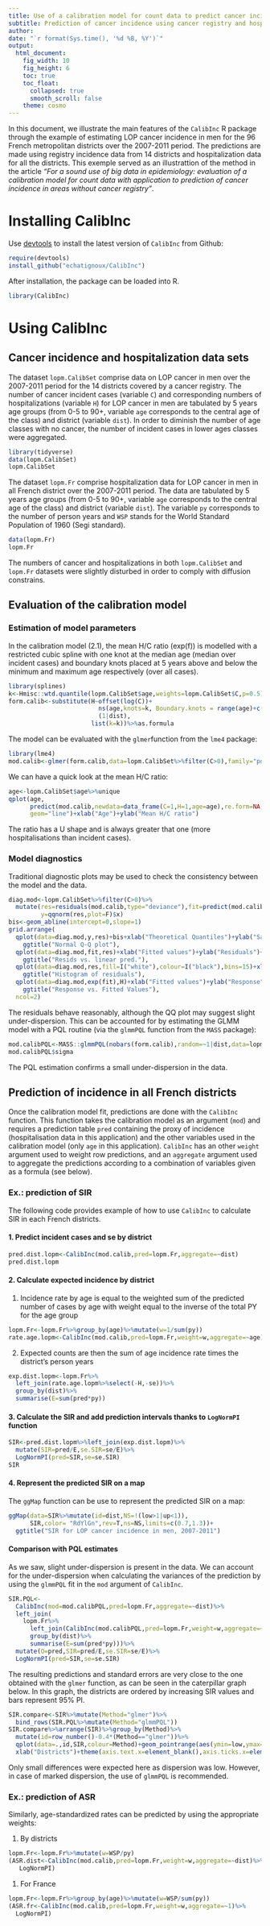 ```yaml
---
title: Use of a calibration model for count data to predict cancer incidence in areas without cancer registry
subtitle: Prediction of cancer incidence using cancer registry and hospitalization data
author:
date: "`r format(Sys.time(), '%d %B, %Y')`"
output:
  html_document:
    fig_width: 10
    fig_height: 6
    toc: true
    toc_float:
      collapsed: true
      smooth_scroll: false
    theme: cosmo
---
```


In this document, we illustrate the main features of the `CalibInc` R
package through the example of estimating LOP cancer incidence in men
for the 96 French metropolitan districts over the 2007-2011
period. The predictions are made using registry incidence data from 14
districts and hospitalization data for all the districts.
This exemple served as an illustrattion of the method in the article
*"For a sound use of big data in epidemiology: evaluation of a
calibration model for count data with application to prediction of
cancer incidence in areas without cancer registry"*.

Installing CalibInc
====================

Use [devtools](https://github.com/hadley/devtools) to install the
latest version of `CalibInc` from Github:

```r
require(devtools)
install_github("echatignoux/CalibInc")
```

After installation, the package can be loaded into R.
```r
library(CalibInc)
```

Using CalibInc
==============

## Cancer incidence and hospitalization data sets ##

The dataset `lopm.CalibSet` comprise data on LOP cancer in
men over the 2007-2011 period for the 14 districts covered by a
cancer registry. The number of cancer incident cases (variable `C`)
and corresponding numbers of hospitalizations (variable `H`) for LOP
cancer in men are tabulated by 5 years age groups (from 0-5 to 90+,
variable `age` corresponds to the central age of the class) and
district (variable `dist`). In order to diminish the number of age
classes with no cancer, the number of incident cases in lower ages
classes were aggregated.

```r
library(tidyverse)
data(lopm.CalibSet)
lopm.CalibSet
```

The dataset `lopm.Fr` comprise hospitalization data for LOP cancer in
men in all French district over the 2007-2011 period. The data are
tabulated by 5 years age groups (from 0-5 to 90+, variable `age`
corresponds to the central age of the class) and district (variable
`dist`). The variable `py` corresponds to the number of person years
and `WSP` stands for the World Standard Population of 1960 (Segi standard).

```r
data(lopm.Fr)
lopm.Fr
```

The numbers of cancer and hospitalizations in both
`lopm.CalibSet` and `lopm.Fr` datasets were slightly disturbed in
order to comply with diffusion constrains.

## Evaluation of the calibration model ##
### Estimation of model parameters ###

In the calibration model (2.1), the mean H/C ratio (exp(f)) is modelled with a
restricted cubic spline with one knot at the median age (median over incident
cases) and boundary knots placed at 5 years above and below the minimum and maximum age
respectively (over all cases).

```r
library(splines)
k<-Hmisc::wtd.quantile(lopm.CalibSet$age,weights=lopm.CalibSet$C,p=0.5)%>%as.numeric
form.calib<-substitute(H~offset(log(C))+
                         ns(age,knots=k, Boundary.knots = range(age)+c(5,-5))+
                         (1|dist),
                       list(k=k))%>%as.formula
```

The model can be evaluated with the `glmer`function from the `lme4`
package:
```r
library(lme4)
mod.calib<-glmer(form.calib,data=lopm.CalibSet%>%filter(C>0),family="poisson", nAGQ =20)
```

We can have a quick look at the mean H/C ratio:
```r
age<-lopm.CalibSet$age%>%unique
qplot(age,
      predict(mod.calib,newdata=data_frame(C=1,H=1,age=age),re.form=NA,type="response"),
      geom="line")+xlab("Age")+ylab("Mean H/C ratio")
```
The ratio has a U shape and is always greater that one (more hospitalisations than incident
cases).


### Model diagnostics ###

Traditional diagnostic plots may be used to check the consistency
between the model and the data.

```r
diag.mod<-lopm.CalibSet%>%filter(C>0)%>%
  mutate(res=residuals(mod.calib,type="deviance"),fit=predict(mod.calib),
         y=qqnorm(res,plot=F)$x)
bis<-geom_abline(intercept=0,slope=1)
grid.arrange(
  qplot(data=diag.mod,y,res)+bis+xlab("Theoretical Quantiles")+ylab("Sample Quantiles")+bis+
    ggtitle("Normal Q-Q plot"),
  qplot(data=diag.mod,fit,res)+xlab("Fitted values")+ylab("Residuals")+
    ggtitle("Resids vs. linear pred."),
  qplot(data=diag.mod,res,fill=I("white"),colour=I("black"),bins=15)+xlab("Residuals")+
    ggtitle("Histogram of residuals"),
  qplot(data=diag.mod,exp(fit),H)+xlab("Fitted values")+ylab("Response")+bis+
    ggtitle("Response vs. Fitted Values"),
  ncol=2)
```
The residuals behave reasonably, although the QQ plot may
suggest slight under-dispersion. This can be accounted for by
estimating the GLMM model with a PQL routine (via the `glmmPQL` function
from the `MASS` package):

```r
mod.calibPQL<-MASS::glmmPQL(nobars(form.calib),random=~1|dist,data=lopm.CalibSet%>%filter(C>0),family="poisson")
mod.calibPQL$sigma
```
The PQL estimation confirms a small under-dispersion in the data.


## Prediction of incidence in all French districts ##

Once the calibration model fit, predictions are done with the
`CalibInc` function. This function takes the calibration model as an
argument (`mod`) and requires a prediction table `pred` containing
the proxy of incidence (hospitalisation data in this application) and
the other variables used in the calibration model (only `age` in this
application). `CalibInc` has an other `weight` argument used to weight
row predictions, and an `aggregate` argument used to aggregate the
predictions according to a combination of variables given as a formula
(see below).


### Ex.: prediction of SIR ###

The following code provides example of how to use `CalibInc` to
calculate SIR in each French districts.

#### 1. Predict incident cases and se by district ####

```r
pred.dist.lopm<-CalibInc(mod.calib,pred=lopm.Fr,aggregate=~dist)
pred.dist.lopm
```

#### 2. Calculate expected incidence by district ####

1. Incidence rate by age is equal to the weighted sum of the predicted number
	of cases by age with weight equal to the inverse of the total PY for the age group

```r
lopm.Fr<-lopm.Fr%>%group_by(age)%>%mutate(w=1/sum(py))
rate.age.lopm<-CalibInc(mod.calib,pred=lopm.Fr,weight=w,aggregate=~age)
```

2. Expected counts are then the sum of age incidence rate times the
   district's person years

```r
exp.dist.lopm<-lopm.Fr%>%
  left_join(rate.age.lopm%>%select(-H,-se))%>%
  group_by(dist)%>%
  summarise(E=sum(pred*py))
```

#### 3. Calculate the SIR and add prediction intervals thanks to `LogNormPI` function####
```r
SIR<-pred.dist.lopm%>%left_join(exp.dist.lopm)%>%
  mutate(SIR=pred/E,se.SIR=se/E)%>%
  LogNormPI(pred=SIR,se=se.SIR)
SIR
```

#### 4. Represent the predicted SIR on a map ####

The `ggMap` function can be use to represent the predicted SIR on a map:
```r
ggMap(data=SIR%>%mutate(id=dist,NS=!(low>1|up<1)),
      SIR,color= "RdYlGn",rev=T,ns=NS,limits=c(0.7,1.3))+
  ggtitle("SIR for LOP cancer incidence in men, 2007-2011")


```

#### Comparison with PQL estimates ####

As we saw, slight under-dispersion is present in the data. We can
account for the under-dispersion when calculating the variances of the
prediction by using the `glmmPQL` fit in the `mod` argument of
`CalibInc`.

```r
SIR.PQL<-
  CalibInc(mod=mod.calibPQL,pred=lopm.Fr,aggregate=~dist)%>%
  left_join(
    lopm.Fr%>%
      left_join(CalibInc(mod.calibPQL,pred=lopm.Fr,weight=w,aggregate=~age)%>%select(-H,-se))%>%
      group_by(dist)%>%
      summarise(E=sum(pred*py)))%>%
  mutate(O=pred,SIR=pred/E,se.SIR=se/E)%>%
  LogNormPI(pred=SIR,se=se.SIR)
```

The resulting predictions and standard errors are very close to the
one obtained with the `glmer` function, as can
be seen in the caterpillar graph below. In this graph, the districts
are ordered by increasing SIR values and bars represent 95% PI.

```r
SIR.compare<-SIR%>%mutate(Method="glmer")%>%
  bind_rows(SIR.PQL%>%mutate(Method="glmmPQL"))
SIR.compare%>%arrange(SIR)%>%group_by(Method)%>%
  mutate(id=row_number()-0.4*(Method=="glmer"))%>%
  qplot(data=.,id,SIR,colour=Method)+geom_pointrange(aes(ymin=low,ymax=up))+
  xlab("Districts")+theme(axis.text.x=element_blank(),axis.ticks.x=element_blank())
```

Only small differences were expected here as dispersion was low. However,
in case of marked dispersion, the use of `glmmPQL` is recommended.

### Ex.: prediction of ASR ###

Similarly, age-standardized rates can be predicted by using the
appropriate weights:

1. By districts
```r
lopm.Fr<-lopm.Fr%>%mutate(w=WSP/py)
(ASR.dist<-CalibInc(mod.calib,pred=lopm.Fr,weight=w,aggregate=~dist)%>%
   LogNormPI)
```

1. For France
```r
lopm.Fr<-lopm.Fr%>%group_by(age)%>%mutate(w=WSP/sum(py))
(ASR.fr<-CalibInc(mod.calib,pred=lopm.Fr,weight=w,aggregate=~1)%>%
  LogNormPI)
```


















